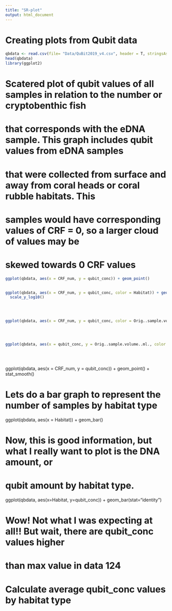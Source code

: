 ```yaml
---
title: "SR-plot"
output: html_document
---
```

# Creating plots from Qubit data


```r
qbdata <- read.csv(file= "Data/QuBit2019_v4.csv", header = T, stringsAsFactors=F) 
head(qbdata)
library(ggplot2)
```



# Scatered plot of qubit values of all samples in relation to the number or cryptobenthic fish 
# that corresponds with the eDNA sample. This graph includes qubit values from eDNA samples
# that were collected from surface and away from coral heads or coral rubble habitats. This 
# samples would have corresponding values of CRF = 0, so a larger cloud of values may be 
# skewed towards 0 CRF values


```r
ggplot(qbdata, aes(x = CRF_num, y = qubit_conc)) + geom_point()
  
```



```r
ggplot(qbdata, aes(x = CRF_num, y = qubit_conc, color = Habitat)) + geom_point(size = 3, alpha = 0.5) +
  scale_y_log10() 
  
  
  
```



```r
ggplot(qbdata, aes(x = CRF_num, y = qubit_conc, color = Orig..sample.volume..ml.)) + geom_point(size = 3, alpha = 0.5)
  
  
  
```



```r
ggplot(qbdata, aes(x = qubit_conc, y = Orig..sample.volume..ml., color = CRF_num)) + geom_point(size = 3, alpha = 0.5)
  
  
  
```





ggplot(qbdata, aes(x = CRF_num, y = qubit_conc)) + geom_point() + stat_smooth()

# Lets do a bar graph to represent the number of samples by habitat type

ggplot(qbdata, aes(x = Habitat)) + geom_bar()

# Now, this is good information, but what I really want to plot is the DNA amount, or 
# qubit amount by habitat type.

ggplot(qbdata, aes(x=Habitat, y=qubit_conc)) +
  geom_bar(stat="identity")

# Wow! Not what I was expecting at all!! But wait, there are qubit_conc values higher
# than max value in data 124

# Calculate average qubit_conc values by habitat type






